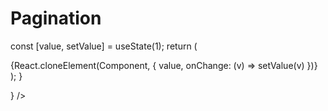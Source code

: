 


# Pagination


  const [value, setValue] = useState(1);
  return (
    <div>
      {React.cloneElement(Component, { value, onChange: (v) => setValue(v) })}
    </div>
  );
}


<Playground component={Pagination}>
  <PaginationControl component={
    <Pagination
      pages={10}
      value={1} />
  } />
</Playground>
